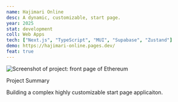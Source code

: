 ```yaml
---
name: Hajimari Online
desc: A dynamic, customizable, start page.
year: 2025
stat: development
coll: Web Apps
tech: ["Next.js", "TypeScript", "MUI", "Supabase", "Zustand"]
demo: https://hajimari-online.pages.dev/
feat: true
---
```



![Screenshot of project: front page of Ethereum ](https://ashtonheald.github.io/ethereum.org/front_page_of_ethereum_2022.webp)

<SectionHeading>Project Summary</SectionHeading>

Building a complex highly customizable start page applicaiton.
